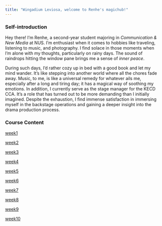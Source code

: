 ```yaml
---
title: "Wingadium Leviosa, welcome to Renhe's magichub!"
---
```


### Self-introduction

Hey there! I'm Renhe, a second-year student majoring in *Communication & New Media* at NUS. I'm enthusiast when it comes to hobbies like traveling, listening to music, and photography. I find solace in those moments when I'm alone with my thoughts, particularly on rainy days. The sound of raindrops hitting the window pane brings me a sense of *inner peace*.

During such days, I'd rather cozy up in bed with a good book and let my mind wander. It's like stepping into another world where all the chores fade away. Music, to me, is like a universal remedy for whatever ails me, especially after a long and tiring day; it has a magical way of soothing my emotions. In addition, I currently serve as the stage manager for the KECD CCA. It's a role that has turned out to be more demanding than I initially imagined. Despite the exhaustion, I find immense satisfaction in immersing myself in the backstage operations and gaining a deeper insight into the drama production process.

### Course Content

[week1](https://github.com/renhe7/renhe/tree/main/Week1)

[week2](https://github.com/renhe7/renhe/tree/main/Week2)

[week3](https://github.com/renhe7/renhe/tree/main/Week3)

[week4](https://github.com/renhe7/renhe/tree/main/Week4)

[week5](https://github.com/renhe7/renhe/tree/main/Week5)

[week6](https://github.com/renhe7/renhe/tree/main/Week6)

[week7](https://github.com/renhe7/renhe/tree/main/Week%207)

[week8](https://github.com/renhe7/renhe/tree/main/Week8)

[week9](https://github.com/renhe7/renhe/tree/main/Week9)

[week10](https://github.com/renhe7/renhe/tree/main/Week10)

